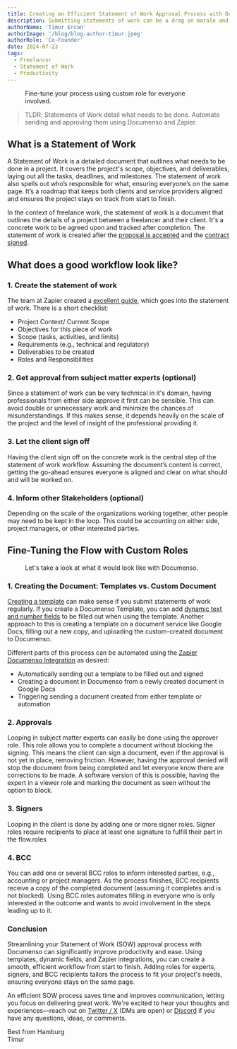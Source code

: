 ```yaml
---
title: Creating an Efficient Statement of Work Approval Process with Documenso
description: Submitting statements of work can be a drag on morale and project efficiency. Let's look at how to create a modern, low-friction workflow for this.
authorName: 'Timur Ercan'
authorImage: '/blog/blog-author-timur.jpeg'
authorRole: 'Co-Founder'
date: 2024-07-23
tags:
  - Freelancer
  - Statement of Work
  - Productivity
---
```


<figure>
  <MdxNextImage
    src="/blog/sov.webp"
    width="1400"
    height="884"
    alt="Working papers image"
  />

  <figcaption className="text-center">Fine-tune your process using custom role for everyone involved.</figcaption>
</figure>

> TLDR; Statements of Work detail what needs to be done. Automate sending and approving them using Documenso and Zapier.

## What is a Statement of Work

A Statement of Work is a detailed document that outlines what needs to be done in a project. It covers the project's scope, objectives, and deliverables, laying out all the tasks, deadlines, and milestones. The statement of work also spells out who’s responsible for what, ensuring everyone’s on the same page. It’s a roadmap that keeps both clients and service providers aligned and ensures the project stays on track from start to finish.

In the context of freelance work, the statement of work is a document that outlines the details of a project between a freelancer and their client. It's a concrete work to be agreed upon and tracked after completion. The statement of work is created after the [proposal is accepted](https://documen.so/freelance-proposal) and the [contract signed](https://documen.so/freelance-contract).

## What does a good workflow look like?

### 1. Create the statement of work

The team at Zapier created a [excellent guide](https://zapier.com/blog/statement-of-work-template/), which goes into the statement of work. There is a short checklist:

- Project Context/ Current Scope
- Objectives for this piece of work
- Scope (tasks, activities, and limits)
- Requirements (e.g., technical and regulatory)
- Deliverables to be created
- Roles and Responsibilities

### 2. Get approval from subject matter experts (optional)

Since a statement of work can be very technical in it's domain, having professionals from either side approve it first can be sensible. This can avoid double or unnecessary work and minimize the chances of misunderstandings. If this makes sense, it depends heavily on the scale of the project and the level of insight of the professional providing it.

### 3. Let the client sign off

Having the client sign off on the concrete work is the central step of the statement of work workflow. Assuming the document’s content is correct, getting the go-ahead ensures everyone is aligned and clear on what should and will be worked on.

### 4. Inform other Stakeholders (optional)

Depending on the scale of the organizations working together, other people may need to be kept in the loop. This could be accounting on either side, project managers, or other interested parties.

## Fine-Tuning the Flow with Custom Roles

<figure>
  <MdxNextImage src="/blog/roles.webp" width="1400" height="884" alt="Documenso Roles UI" />
  <figcaption className="text-center">
    Let's take a look at what it would look like with Documenso.
  </figcaption>
</figure>

### 1. Creating the Document: Templates vs. Custom Document

[Creating a template](https://docs.documenso.com/users/templates) can make sense if you submit statements of work regularly. If you create a Documenso Template, you can add [dynamic text and number fields](https://docs.documenso.com/users/signing-documents/fields) to be filled out when using the template. Another approach to this is creating a template on a document service like Google Docs, filling out a new copy, and uploading the custom-created document to Documenso.

Different parts of this process can be automated using the [Zapier Documenso Integration](https://documen.so/zapier) as desired:

- Automatically sending out a template to be filled out and signed
- Creating a document in Documenso from a newly created document in Google Docs
- Triggering sending a document created from either template or automation

### 2. Approvals

Looping in subject matter experts can easily be done using the approver role. This role allows you to complete a document without blocking the signing. This means the client can sign a document, even if the approval is not yet in place, removing friction. However, having the approval denied will stop the document from being completed and let everyone know there are corrections to be made. A software version of this is possible, having the expert in a viewer role and marking the document as seen without the option to block.

### 3. Signers

Looping in the client is done by adding one or more signer roles. Signer roles require recipients to place at least one signature to fulfill their part in the flow.roles

### 4. BCC

You can add one or several BCC roles to inform interested parties, e.g., accounting or project managers. As the process finishes, BCC recipients receive a copy of the completed document (assuming it completes and is not blocked). Using BCC roles automates filling in everyone who is only interested in the outcome and wants to avoid involvement in the steps leading up to it.

### Conclusion

Streamlining your Statement of Work (SOW) approval process with Documenso can significantly improve productivity and ease. Using templates, dynamic fields, and Zapier integrations, you can create a smooth, efficient workflow from start to finish. Adding roles for experts, signers, and BCC recipients tailors the process to fit your project's needs, ensuring everyone stays on the same page.

An efficient SOW process saves time and improves communication, letting you focus on delivering great work. We're excited to hear your thoughts and experiences—reach out on [Twitter / X](https://twitter.com/eltimuro) (DMs are open) or [Discord](https://documen.so/discord) if you have any questions, ideas, or comments.

Best from Hamburg\
Timur
